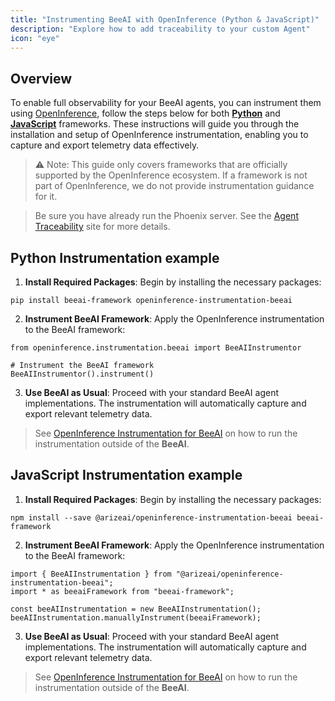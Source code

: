 ```yaml
---
title: "Instrumenting BeeAI with OpenInference (Python & JavaScript)"
description: "Explore how to add traceability to your custom Agent"
icon: "eye"
---
```


## Overview

To enable full observability for your BeeAI agents, you can instrument them using [OpenInference](https://github.com/Arize-ai/openinference), follow the steps below for both [**Python**](https://github.com/Arize-ai/openinference/tree/main?tab=readme-ov-file#libraries) and [**JavaScript**](https://github.com/Arize-ai/openinference/tree/main?tab=readme-ov-file#libraries-1) frameworks. 
These instructions will guide you through the installation and setup of OpenInference instrumentation, enabling you to capture and export telemetry data effectively.

> ⚠️ Note: This guide only covers frameworks that are officially supported by the OpenInference ecosystem. If a framework is not part of OpenInference, we do not provide instrumentation guidance for it.

> Be sure you have already run the Phoenix server. See the [Agent Traceability](/observability/agents-traceability) site for more details.

## Python Instrumentation example
1. **Install Required Packages**: Begin by installing the necessary packages:
```shell
pip install beeai-framework openinference-instrumentation-beeai
```
2. **Instrument BeeAI Framework**: Apply the OpenInference instrumentation to the BeeAI framework:
```
from openinference.instrumentation.beeai import BeeAIInstrumentor

# Instrument the BeeAI framework
BeeAIInstrumentor().instrument()
```
3. **Use BeeAI as Usual**: Proceed with your standard BeeAI agent implementations. The instrumentation will automatically capture and export relevant telemetry data.

> See [OpenInference Instrumentation for BeeAI](https://github.com/Arize-ai/openinference/tree/python-beeai-package/python/instrumentation/openinference-instrumentation-beeai) on how to run the instrumentation outside of the **BeeAI**.

## JavaScript Instrumentation example
1. **Install Required Packages**: Begin by installing the necessary packages:
```shell
npm install --save @arizeai/openinference-instrumentation-beeai beeai-framework
```
2. **Instrument BeeAI Framework**: Apply the OpenInference instrumentation to the BeeAI framework:
```
import { BeeAIInstrumentation } from "@arizeai/openinference-instrumentation-beeai";
import * as beeaiFramework from "beeai-framework";

const beeAIInstrumentation = new BeeAIInstrumentation();
beeAIInstrumentation.manuallyInstrument(beeaiFramework);
```
3. **Use BeeAI as Usual**: Proceed with your standard BeeAI agent implementations. The instrumentation will automatically capture and export relevant telemetry data.

> See [OpenInference Instrumentation for BeeAI](https://github.com/Arize-ai/openinference/tree/main/js/packages/openinference-instrumentation-beeai) on how to run the instrumentation outside of the **BeeAI**.
